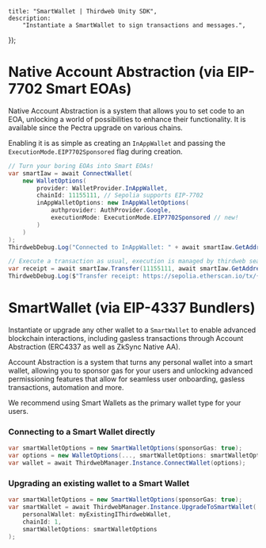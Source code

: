 
	title: "SmartWallet | Thirdweb Unity SDK",
	description:
		"Instantiate a SmartWallet to sign transactions and messages.",
});

# Native Account Abstraction (via EIP-7702 Smart EOAs)
Native Account Abstraction is a system that allows you to set code to an EOA, unlocking a world of possibilities to enhance their functionality. It is available since the Pectra upgrade on various chains.

Enabling it is as simple as creating an `InAppWallet` and passing the `ExecutionMode.EIP7702Sponsored` flag during creation.

```csharp
// Turn your boring EOAs into Smart EOAs!
var smartIaw = await ConnectWallet(
    new WalletOptions(
        provider: WalletProvider.InAppWallet,
        chainId: 11155111, // Sepolia supports EIP-7702
        inAppWalletOptions: new InAppWalletOptions(
            authprovider: AuthProvider.Google,
            executionMode: ExecutionMode.EIP7702Sponsored // new!
        )
    )
);
ThirdwebDebug.Log("Connected to InAppWallet: " + await smartIaw.GetAddress());

// Execute a transaction as usual, execution is managed by thirdweb seamlessly!
var receipt = await smartIaw.Transfer(11155111, await smartIaw.GetAddress(), 0);
ThirdwebDebug.Log($"Transfer receipt: https://sepolia.etherscan.io/tx/{receipt.TransactionHash}");
```

# SmartWallet (via EIP-4337 Bundlers)

Instantiate or upgrade any other wallet to a `SmartWallet` to enable advanced blockchain interactions, including gasless transactions through Account Abstraction (ERC4337 as well as ZkSync Native AA).

Account Abstraction is a system that turns any personal wallet into a smart wallet, allowing you to sponsor gas for your users and unlocking advanced permissioning features that allow for seamless user onboarding, gasless transactions, automation and more.

We recommend using Smart Wallets as the primary wallet type for your users.

### Connecting to a Smart Wallet directly

```csharp
var smartWalletOptions = new SmartWalletOptions(sponsorGas: true);
var options = new WalletOptions(..., smartWalletOptions: smartWalletOptions);
var wallet = await ThirdwebManager.Instance.ConnectWallet(options);
```

### Upgrading an existing wallet to a Smart Wallet

```csharp
var smartWalletOptions = new SmartWalletOptions(sponsorGas: true);
var smartWallet = await ThirdwebManager.Instance.UpgradeToSmartWallet(
    personalWallet: myExistingIThirdwebWallet, 
    chainId: 1, 
    smartWalletOptions: smartWalletOptions
);
```

<ArticleIconCard
	href="/dotnet/wallets/providers/account-abstraction"
	icon={GraduationCap}
	title="Learn more about SmartWallet"
/>